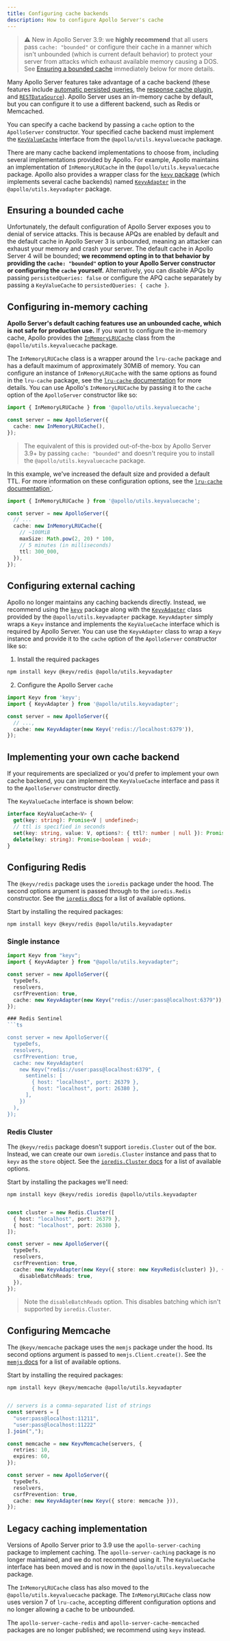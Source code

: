 ```yaml
---
title: Configuring cache backends
description: How to configure Apollo Server's cache
---
```


> ⚠️ New in Apollo Server 3.9: we **highly recommend** that all users pass `cache: "bounded"` or configure their cache in a manner which isn't unbounded (which is current default behavior) to protect your server from attacks which exhaust available memory causing a DOS. See [Ensuring a bounded cache](#ensuring-a-bounded-cache) immediately below for more details.

Many Apollo Server features take advantage of a cache backend (these features include [automatic persisted queries](./performance/apq), the [response cache plugin](./performance/caching#caching-with-responsecacheplugin-advanced), and [`RESTDataSource`](./data/data-sources#restdatasource-reference)). Apollo Server uses an in-memory cache by default, but you can configure it to use a different backend, such as Redis or Memcached.

You can specify a cache backend by passing a `cache` option to the `ApolloServer` constructor. Your specified cache backend must implement the [`KeyValueCache`](https://github.com/apollographql/apollo-utils/tree/main/packages/keyValueCache#keyvaluecache-interface) interface from the `@apollo/utils.keyvaluecache` package.

There are many cache backend implementations to choose from, including several implementations provided by Apollo. For example, Apollo maintains an implementation of `InMemoryLRUCache` in the `@apollo/utils.keyvaluecache` package. Apollo also provides a wrapper class for the  [`keyv` package](https://www.npmjs.com/package/keyv) (which implements several cache backends) named [`KeyvAdapter`](https://github.com/apollographql/apollo-utils/tree/main/packages/keyvAdapter#keyvadapter-class) in the `@apollo/utils.keyvadapter` package.

## Ensuring a bounded cache

Unfortunately, the default configuration of Apollo Server exposes you to denial of service attacks.
This is because APQs are enabled by default and the default cache in Apollo Server 3 is unbounded, meaning an attacker can exhaust your memory and crash your server. The default cache in Apollo Server 4 will be bounded; **we recommend opting in to that behavior by providing the `cache: "bounded"` option to your Apollo Server constructor or configuring the `cache` yourself.** Alternatively, you can disable APQs by passing `persistedQueries: false` or configure the APQ cache separately by passing a `KeyValueCache` to `persistedQueries: { cache }`.

## Configuring in-memory caching

**Apollo Server's default caching features use an unbounded cache, which is not safe for production use.** If you want to configure the in-memory cache, Apollo provides the [`InMemoryLRUCache`](https://github.com/apollographql/apollo-utils/tree/main/packages/keyValueCache#inmemorylrucache) class from the `@apollo/utils.keyvaluecache` package.

The `InMemoryLRUCache` class is a wrapper around the `lru-cache` package and has a default maximum of approximately 30MiB of memory. You can configure an instance of `InMemoryLRUCache` with the same options as found in the `lru-cache` package, see the [`lru-cache` documentation](https://www.npmjs.com/package/lru-cache) for more details. You can use Apollo's `InMemoryLRUCache` by passing it to the `cache` option of the `ApolloServer` constructor like so:

```ts
import { InMemoryLRUCache } from '@apollo/utils.keyvaluecache';

const server = new ApolloServer({
  cache: new InMemoryLRUCache(),
});
```
> The equivalent of this is provided out-of-the-box by Apollo Server 3.9+ by passing `cache: "bounded"` and doesn't require you to install the `@apollo/utils.keyvaluecache` package.

In this example, we've increased the default size and provided a default TTL. For more information on these configuration options, see the [`lru-cache` documentation`](https://www.npmjs.com/package/lru-cache).
```ts
import { InMemoryLRUCache } from '@apollo/utils.keyvaluecache';

const server = new ApolloServer({
  // ...
  cache: new InMemoryLRUCache({
    // ~100MiB
    maxSize: Math.pow(2, 20) * 100,
    // 5 minutes (in milliseconds)
    ttl: 300_000,
  }),
});
```

## Configuring external caching

Apollo no longer maintains any caching backends directly. Instead, we recommend using the [`keyv`](https://www.npmjs.com/package/keyv) package along with the [`KeyvAdapter`](https://github.com/apollographql/apollo-utils/tree/main/packages/keyvAdapter#keyvadapter-class) class provided by the `@apollo/utils.keyvadapter` package. `KeyvAdapter` simply wraps a `Keyv` instance and implements the `KeyValueCache` interface which is required by Apollo Server. You can use the `KeyvAdapter` class to wrap a `Keyv` instance and provide it to the `cache` option of the `ApolloServer` constructor like so:

1. Install the required packages
```bash
npm install keyv @keyv/redis @apollo/utils.keyvadapter
```

2. Configure the Apollo Server `cache`
```ts
import Keyv from 'keyv';
import { KeyvAdapter } from '@apollo/utils.keyvadapter';

const server = new ApolloServer({
  // ...,
  cache: new KeyvAdapter(new Keyv('redis://localhost:6379')),
});
```

## Implementing your own cache backend

If your requirements are specialized or you'd prefer to implement your own cache backend, you can implement the `KeyValueCache` interface and pass it to the `ApolloServer` constructor directly.

The `KeyValueCache` interface is shown below:
```ts
interface KeyValueCache<V> {
  get(key: string): Promise<V | undefined>;
  // ttl is specified in seconds
  set(key: string, value: V, options?: { ttl?: number | null }): Promise<void>;
  delete(key: string): Promise<boolean | void>;
}
```

## Configuring Redis

The `@keyv/redis` package uses the `ioredis` package under the hood. The second
options argument is passed through to the `ioredis.Redis` constructor. See the
[`ioredis` docs](https://github.com/luin/ioredis#connect-to-redis) for a list of
available options.

Start by installing the required packages:
```
npm install keyv @keyv/redis @apollo/utils.keyvadapter
```

### Single instance
```ts
import Keyv from "keyv";
import { KeyvAdapter } from "@apollo/utils.keyvadapter";

const server = new ApolloServer({
  typeDefs,
  resolvers,
  csrfPrevention: true,
  cache: new KeyvAdapter(new Keyv("redis://user:pass@localhost:6379")),
});

### Redis Sentinel
```ts

const server = new ApolloServer({
  typeDefs,
  resolvers,
  csrfPrevention: true,
  cache: new KeyvAdapter(
    new Keyv("redis://user:pass@localhost:6379", {
      sentinels: [
        { host: "localhost", port: 26379 },
        { host: "localhost", port: 26380 },
      ],
    })
  ),
});
```

### Redis Cluster

The `@keyv/redis` package doesn't support `ioredis.Cluster` out of the box.
Instead, we can create our own `ioredis.Cluster` instance and pass that to
`keyv` as the `store` object. See the [`ioredis.Cluster`
docs](https://github.com/luin/ioredis#cluster) for a list of available options.

Start by installing the packages we'll need:
```
npm install keyv @keyv/redis ioredis @apollo/utils.keyvadapter
```

```ts

const cluster = new Redis.Cluster([
  { host: "localhost", port: 26379 },
  { host: "localhost", port: 26380 },
]);

const server = new ApolloServer({
  typeDefs,
  resolvers,
  csrfPrevention: true,
  cache: new KeyvAdapter(new Keyv({ store: new KeyvRedis(cluster) }), {
    disableBatchReads: true,
  }),
});
```

> Note the `disableBatchReads` option. This disables batching which isn't
supported by `ioredis.Cluster`.

## Configuring Memcache

The `@keyv/memcache` package uses the `memjs` package under the hood. Its second
options argument is passed to `memjs.Client.create()`. See the [`memjs`
docs](https://memjs.netlify.app/#section-3) for a list of available options.

Start by installing the required packages:
```
npm install keyv @keyv/memcache @apollo/utils.keyvadapter
```

```ts

// servers is a comma-separated list of strings
const servers = [
  "user:pass@localhost:11211",
  "user:pass@localhost:11222"
].join(",");

const memcache = new KeyvMemcache(servers, {
  retries: 10,
  expires: 60,
});

const server = new ApolloServer({
  typeDefs,
  resolvers,
  csrfPrevention: true,
  cache: new KeyvAdapter(new Keyv({ store: memcache })),
});
```

## Legacy caching implementation

Versions of Apollo Server prior to 3.9 use the `apollo-server-caching` package to implement caching. The `apollo-server-caching` package is no longer maintained, and we do not recommend using it. The `KeyValueCache` interface has been moved and is now in the `@apollo/utils.keyvaluecache` package.

The `InMemoryLRUCache` class has also moved to the `@apollo/utils.keyvaluecache` package. The `InMemoryLRUCache` class now uses version 7 of `lru-cache`, accepting different configuration options and no longer allowing a cache to be unbounded.

The `apollo-server-cache-redis` and `apollo-server-cache-memcached` packages are no longer published; we recommend using `keyv` instead.

